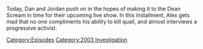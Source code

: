 {{DEFAULTSORT:
    #_EPISODE_0778:January 8, 2004
}}{{Episode
    | title           = January 8, 2004
    | caption         = Listen to this episode on [https://knowledgefight.libsyn.com/778-january-8-2004 Libsyn] [https://open.spotify.com/episode/08ct8htLzqYiyU422xq6LP Spotify], Read the [[Transcript/778: January 8, 2004|Unofficial Transcript]], View discussion on [https://reddit.com/116y45g Reddit]
    | episodeNumber   = 778
    | length          = 01:21:04
    | airDate         = February 20, 2023
    | coverageDate    = January 8, 2004
    | episodeType     = [[:Category:2003 Investigation|2003 Investigation]]
    | appearance      = [[Howard Dean]], [[Bob Chapman]], [[Bill Bradley]], [[Sean Bradley]], [[Brett Bersih]], [[Bill Ayers]]
    | previousEpisode = [[777: An X-Men Scenario Is Coming]]
    | nextEpisode     = [[779: January 9-12, 2004]]
}}

{{Stub}}

Today, Dan and Jordan push on in the hopes of making it to the Dean Scream in time for their upcoming live show.  In this installment, Alex gets mad that no one compliments his ability to kill quail, and almost interviews a progressive activist.

[[Category:Episodes]]
[[Category:2003 Investigation]]
